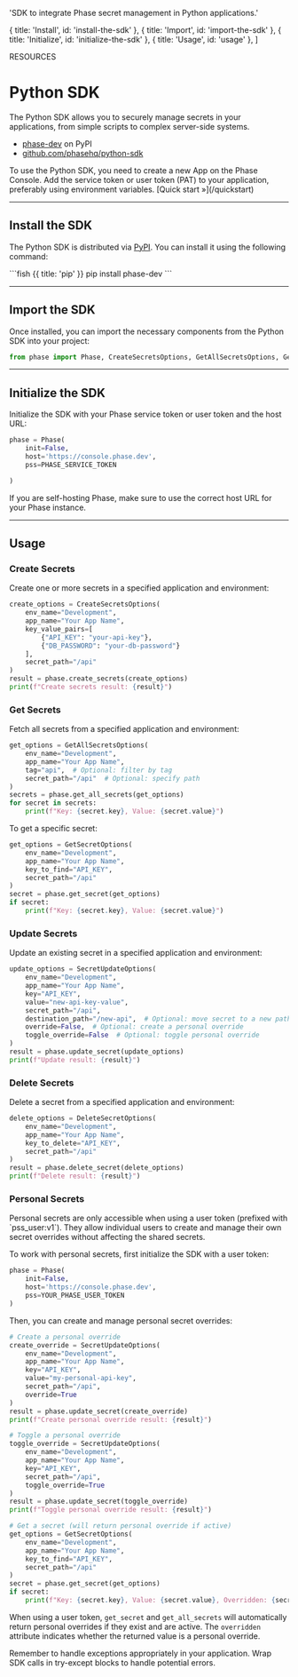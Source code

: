 
  'SDK to integrate Phase secret management in Python applications.'

  { title: 'Install', id: 'install-the-sdk' },
  { title: 'Import', id: 'import-the-sdk' },
  { title: 'Initialize', id: 'initialize-the-sdk' },
  { title: 'Usage', id: 'usage' },
]

<Tag variant="small">RESOURCES</Tag>

# Python SDK

The Python SDK allows you to securely manage secrets in your applications, from simple scripts to complex server-side systems.

- [phase-dev](https://pypi.org/project/phase-dev/) on PyPI
- [github.com/phasehq/python-sdk](https://github.com/phasehq/python-sdk)

<Note>
  To use the Python SDK, you need to create a new App on the Phase Console. Add the service token or user token (PAT) to your application, preferably using environment variables. [Quick start &raquo;](/quickstart)
</Note>

---

## Install the SDK

The Python SDK is distributed via [PyPI](https://pypi.org/project/phase-dev/). You can install it using the following command:

<CodeGroup title="Install">
  ```fish {{ title: 'pip' }}
  pip install phase-dev
  ```
</CodeGroup>

---

## Import the SDK

Once installed, you can import the necessary components from the Python SDK into your project:

```python
from phase import Phase, CreateSecretsOptions, GetAllSecretsOptions, GetSecretOptions, SecretUpdateOptions, DeleteSecretOptions
```

---

## Initialize the SDK

Initialize the SDK with your Phase service token or user token and the host URL:

```python
phase = Phase(
    init=False,
    host='https://console.phase.dev',
    pss=PHASE_SERVICE_TOKEN

)
```

<Note>
  If you are self-hosting Phase, make sure to use the correct host URL for your Phase instance.
</Note>

---

## Usage

### Create Secrets

Create one or more secrets in a specified application and environment:

```python
create_options = CreateSecretsOptions(
    env_name="Development",
    app_name="Your App Name",
    key_value_pairs=[
        {"API_KEY": "your-api-key"},
        {"DB_PASSWORD": "your-db-password"}
    ],
    secret_path="/api"
)
result = phase.create_secrets(create_options)
print(f"Create secrets result: {result}")
```

### Get Secrets

Fetch all secrets from a specified application and environment:

```python
get_options = GetAllSecretsOptions(
    env_name="Development",
    app_name="Your App Name",
    tag="api",  # Optional: filter by tag
    secret_path="/api"  # Optional: specify path
)
secrets = phase.get_all_secrets(get_options)
for secret in secrets:
    print(f"Key: {secret.key}, Value: {secret.value}")
```

To get a specific secret:

```python
get_options = GetSecretOptions(
    env_name="Development",
    app_name="Your App Name",
    key_to_find="API_KEY",
    secret_path="/api"
)
secret = phase.get_secret(get_options)
if secret:
    print(f"Key: {secret.key}, Value: {secret.value}")
```

### Update Secrets

Update an existing secret in a specified application and environment:

```python
update_options = SecretUpdateOptions(
    env_name="Development",
    app_name="Your App Name",
    key="API_KEY",
    value="new-api-key-value",
    secret_path="/api",
    destination_path="/new-api",  # Optional: move secret to a new path
    override=False,  # Optional: create a personal override
    toggle_override=False  # Optional: toggle personal override
)
result = phase.update_secret(update_options)
print(f"Update result: {result}")
```

### Delete Secrets

Delete a secret from a specified application and environment:

```python
delete_options = DeleteSecretOptions(
    env_name="Development",
    app_name="Your App Name",
    key_to_delete="API_KEY",
    secret_path="/api"
)
result = phase.delete_secret(delete_options)
print(f"Delete result: {result}")
```

### Personal Secrets

<Note>
  Personal secrets are only accessible when using a user token (prefixed with `pss_user:v1`). They allow individual users to create and manage their own secret overrides without affecting the shared secrets.
</Note>

To work with personal secrets, first initialize the SDK with a user token:

```python
phase = Phase(
    init=False,
    host='https://console.phase.dev',
    pss=YOUR_PHASE_USER_TOKEN
)
```

Then, you can create and manage personal secret overrides:

```python
# Create a personal override
create_override = SecretUpdateOptions(
    env_name="Development",
    app_name="Your App Name",
    key="API_KEY",
    value="my-personal-api-key",
    secret_path="/api",
    override=True
)
result = phase.update_secret(create_override)
print(f"Create personal override result: {result}")

# Toggle a personal override
toggle_override = SecretUpdateOptions(
    env_name="Development",
    app_name="Your App Name",
    key="API_KEY",
    secret_path="/api",
    toggle_override=True
)
result = phase.update_secret(toggle_override)
print(f"Toggle personal override result: {result}")

# Get a secret (will return personal override if active)
get_options = GetSecretOptions(
    env_name="Development",
    app_name="Your App Name",
    key_to_find="API_KEY",
    secret_path="/api"
)
secret = phase.get_secret(get_options)
if secret:
    print(f"Key: {secret.key}, Value: {secret.value}, Overridden: {secret.overridden}")
```

When using a user token, `get_secret` and `get_all_secrets` will automatically return personal overrides if they exist and are active. The `overridden` attribute indicates whether the returned value is a personal override.

<Note>
  Remember to handle exceptions appropriately in your application. Wrap SDK calls in try-except blocks to handle potential errors.
</Note>

